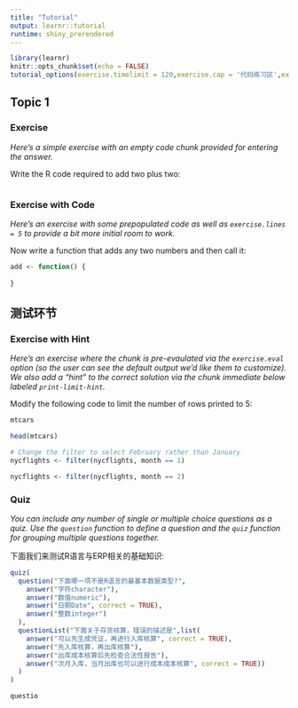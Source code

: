 ```yaml
---
title: "Tutorial"
output: learnr::tutorial
runtime: shiny_prerendered
---
```


```r
library(learnr)
knitr::opts_chunk$set(echo = FALSE)
tutorial_options(exercise.timelimit = 120,exercise.cap = '代码练习区',exercise.startover = TRUE)
```


## Topic 1

### Exercise 

*Here's a simple exercise with an empty code chunk provided for entering the answer.*

Write the R code required to add two plus two:

```r

```

### Exercise with Code

*Here's an exercise with some prepopulated code as well as `exercise.lines = 5` to provide a bit more initial room to work.*

Now write a function that adds any two numbers and then call it:

```r
add <- function() {
  
}
```

## 测试环节

### Exercise with Hint

*Here's an exercise where the chunk is pre-evaulated via the `exercise.eval` option (so the user can see the default output we'd like them to customize). We also add a "hint" to the correct solution via the chunk immediate below labeled `print-limit-hint`.*

Modify the following code to limit the number of rows printed to 5:

```r
mtcars
```

```r
head(mtcars)
```

```r
# Change the filter to select February rather than January
nycflights <- filter(nycflights, month == 1)
```

```r
nycflights <- filter(nycflights, month == 2)
```

### Quiz

*You can include any number of single or multiple choice questions as a quiz. Use the `question` function to define a question and the `quiz` function for grouping multiple questions together.*

下面我们来测试R语言与ERP相关的基础知识:

```r
quiz(
  question("下面哪一项不是R语言的最基本数据类型?",
    answer("字符character"),
    answer("数值numeric"),
    answer("日期Date", correct = TRUE),
    answer("整数integer")
  ),
  questionList("下面关于存货核算，错误的描述是",list(
    answer("可以先生成凭证，再进行入库核算", correct = TRUE),
    answer("先入库核算，再出库核算"),
    answer("出库成本核算后先检查合法性报告"),
    answer("次月入库，当月出库也可以进行成本成本核算", correct = TRUE))
  )
)

questio
```

